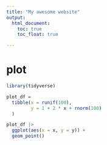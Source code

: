 ```yaml
---
title: "My awesome website"
output: 
  html_document:
    toc: true
    toc_float: true

---
```


# plot

```r
library(tidyverse)

plot_df = 
  tibble(x = runif(100),
         y = 1 + 2 * x + rnorm(100)
  )

plot_df |>
  ggplot(aes(x = x, y = y)) +
  geom_point()
```


